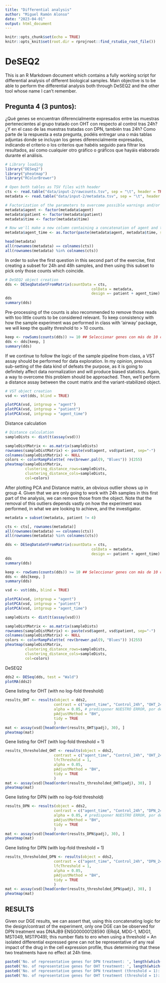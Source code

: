 ```yaml
---
title: "Differential analysis"
author: "Miguel Ramón Alonso"
date: "2023-04-01"
output: html_document
---
```


```r
knitr::opts_chunk$set(echo = TRUE)
knitr::opts_knit$set(root.dir = rprojroot::find_rstudio_root_file())
```

# DeSEQ2

This is an R Markdown document which contains a fully working script for differential analysis of different biological samples. Main objective is to be able to perform the differential analysis both through DeSEQ2 and the other tool whose name I can't remember. 

## Pregunta 4 (3 puntos): 

¿Qué genes se encuentran diferencialmente expresados entre las muestras pertenecientes al grupo tratado con OHT con respecto al control tras 24h? ¿Y en el caso de las muestras tratadas con DPN, también tras 24h? Como parte de la respuesta a esta pregunta, podéis entregar una o más tablas adjuntas donde se incluyan los genes diferencialmente expresados, indicando el criterio o los criterios que habéis seguido para filtrar los resultados, así como cualquier otro gráfico o gráficos que hayáis elaborado durante el análisis.

```r
# Library loading
library("DESeq2")
library("pheatmap")
library("RColorBrewer")
```


```r
# Open both tables as TSV files with header
cts <- read.table("data/input-2/rawcounts.tsv", sep = "\t", header = TRUE, row.names = 1)
metadata <- read.table("data/input-2/metadata.tsv", sep = "\t", header = TRUE, row.names = 1)

# Factorization of the parameters to overcome possible warnings and/or memory glitches
metadata$agent <- factor(metadata$agent)
metadata$patient <- factor(metadata$patient)
metadata$time <- factor(metadata$time)

# Now we'll make a new column containing a concatenation of agent and time, for resolution of #1
metadata$agent_time <- as.factor(paste(metadata$agent, metadata$time, sep="_"))

head(metadata)
all(rownames(metadata) == colnames(cts))
all(rownames(metadata) %in% colnames(cts))
```

In order to solve the first question in this second part of the exercise, first creating a subset for 24h and 48h samples, and then using this subset to pick only those counts which coincide.

```r
# DeSEQ2 object creation
dds <- DESeqDataSetFromMatrix(countData = cts,
                                       colData = metadata,
                                       design =~ patient + agent_time)
dds
summary(dds)
```

Pre-processing of the counts is also recommended to remove those reads with too little counts to be considered relevant. To keep consistency with how the sample experiment was performed in class with 'airway' package, we will keep the quality threshold to > 10 counts.

```r
keep <- rowSums(counts(dds)) >= 10 ## Seleccionar genes con más de 10 cuentas en todos los samples
dds <- dds[keep, ]
summary(dds)
```

If we continue to follow the logic of the sample pipeline from class, a VST assay should be performed for data exploration. In my opinion, previous sub-setting of the data kind of defeats the purpose, as it is going to definitely affect data normalization and will produce biased statistics. Again, a way to overcome this problem should be approached. Then, we'll perform a distance assay between the count matrix and the variant-stabilized object.

```r
# VST object creation
vsd <- vst(dds, blind = TRUE)
```

```r
plotPCA(vsd, intgroup = "agent")
plotPCA(vsd, intgroup = "patient")
plotPCA(vsd, intgroup = "agent_time")
```   

Distance calculation

```r
# Distance calculation
sampleDists <- dist(t(assay(vsd)))

sampleDistMatrix <- as.matrix(sampleDists)
rownames(sampleDistMatrix) <- paste(vsd$agent, vsd$patient, sep="-")
colnames(sampleDistMatrix) <- NULL
colors <- colorRampPalette( rev(brewer.pal(9, "Blues")) )(255)
pheatmap(sampleDistMatrix,
         clustering_distance_rows=sampleDists,
         clustering_distance_cols=sampleDists,
         col=colors)
```

After plotting PCA and Distance matrix, an obvious outlier shows up in group 4. Given that we are only going to work with 24h samples in this first part of the analysis, we can remove those from the object. Note that the removal of this outliers depends vastly on how the experiment was performed, in what we are looking to achieve, and the investigator.

```r
metadata = subset(metadata, patient != 4)

cts <- cts[, rownames(metadata)]
all(rownames(metadata) == colnames(cts))
all(rownames(metadata) %in% colnames(cts))

dds <- DESeqDataSetFromMatrix(countData = cts,
                                       colData = metadata,
                                       design =~ patient + agent_time)
dds
summary(dds)

keep <- rowSums(counts(dds)) >= 10 ## Seleccionar genes con más de 10 cuentas en todos los samples
dds <- dds[keep, ]
summary(dds)

vsd <- vst(dds, blind = TRUE)

plotPCA(vsd, intgroup = "agent")
plotPCA(vsd, intgroup = "patient")
plotPCA(vsd, intgroup = "agent_time")

sampleDists <- dist(t(assay(vsd)))

sampleDistMatrix <- as.matrix(sampleDists)
rownames(sampleDistMatrix) <- paste(vsd$agent, vsd$patient, sep="-")
colnames(sampleDistMatrix) <- NULL
colors <- colorRampPalette( rev(brewer.pal(9, "Blues")) )(255)
pheatmap(sampleDistMatrix,
         clustering_distance_rows=sampleDists,
         clustering_distance_cols=sampleDists,
         col=colors)
```

DeSEQ2 

```r
dds2 <- DESeq(dds, test = "Wald")
plotMA(dds2)
```

Gene listing for OHT (with no log-fold threshold)

```r
results_OHT <- results(object = dds2,
                      contrast = c("agent_time", "Control_24h", "OHT_24h"),
                      alpha = 0.05, # predisponer NUESTRO ERROR, por defecto tiene un 0.1
                      pAdjustMethod = "BH",
                      tidy = TRUE
                      )
mat <- assay(vsd)[head(order(results_OHT$padj), 30), ] 
pheatmap(mat)
```

Gene listing for OHT (with log-fold threshold = 1)

```r
results_thresholded_OHT <- results(object = dds2,
                      contrast = c("agent_time", "Control_24h", "OHT_24h"),
                      lfcThreshold = 1,
                      alpha = 0.05,
                      pAdjustMethod = "BH",
                      tidy = TRUE
                      )
mat <- assay(vsd)[head(order(results_thresholded_OHT$padj), 30), ] 
pheatmap(mat)
```

Gene listing for DPN (with no log-fold threshold)

```r
results_DPN <- results(object = dds2,
                      contrast = c("agent_time", "Control_24h", "DPN_24h"),
                      alpha = 0.05, # predisponer NUESTRO ERROR, por defecto tiene un 0.1
                      pAdjustMethod = "BH",
                      tidy = TRUE
                      )
mat <- assay(vsd)[head(order(results_DPN$padj), 30), ] 
pheatmap(mat)
```

Gene listing for DPN (with log-fold threshold = 1)

```r
results_thresholded_DPN <- results(object = dds2,
                      contrast = c("agent_time", "Control_24h", "DPN_24h"),
                      lfcThreshold = 1,
                      alpha = 0.05,
                      pAdjustMethod = "BH",
                      tidy = TRUE
                      )
mat <- assay(vsd)[head(order(results_thresholded_DPN$padj), 30), ] 
pheatmap(mat)
```

## RESULTS

Given our DGE results, we can assert that, using this concatenating logic for the design/contrast of the experiment, only one DGE can be observed for DPN treatment was DNAJB9 ENSG00000128590 (ERdj4, MDG-1, MDG1, MST049, MSTP049); this number flats to ero when using a threshold = 
An isolated differential expressed gene can not be representative of any real impact of the drug in the cell expression profile, thus determining that these two treatments have no effect at 24h time. 

```r
paste0('No. of representative genes for DPN treatment: ', length(which(results_DPN$padj <= 0.05)))
paste0('No. of representative genes for OHT treatment: ', length(which(results_OHT$padj <= 0.05)))
paste0('No. of representative genes for DPN treatment (threshold = 1): ', length(which(results_thresholded_DPN$padj <= 0.05)))
paste0('No. of representative genes for OHT treatment (threshold = 1): ', length(which(results_thresholded_OHT$padj <= 0.05)))
```

